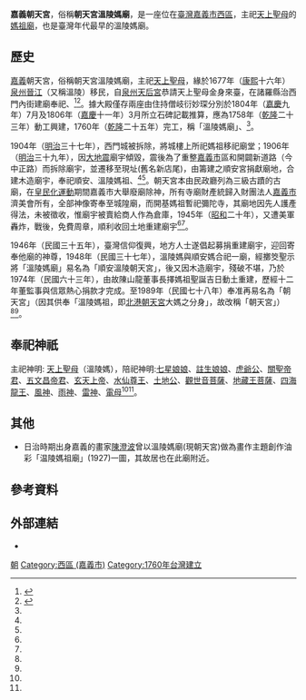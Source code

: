 {{東亞廟宇
| name = 嘉義朝天宮
| img =
| img_capt = 
| image_width = 270px
| location = {{ROC-TWN}}<br/>[[嘉義市|嘉義市]][[西區_(嘉義市)|西區]]延平街276號
| god =天上聖母（溫陵媽）
| type = 
| struct = 
| open_year = 1760年（[[乾隆帝|清高宗]][[乾隆|乾隆]]25年）肇建
| cere_date = 農曆3月23日（媽祖聖誕）
|}}

'''嘉義朝天宮'''，俗稱'''朝天宮溫陵媽廟'''，是一座位在[[台灣|臺灣]][[嘉義市|嘉義市]][[西區_(嘉義市)|西區]]，主祀[[天上聖母|天上聖母]]的[[媽祖廟|媽祖廟]]，也是臺灣年代最早的溫陵媽廟。

== 歷史 ==
[[嘉義市|嘉義]]朝天宮，俗稱朝天宮溫陵媽廟，主祀[[天上聖母|天上聖母]]，緣於1677年（[[康熙|康熙]]十六年）[[泉州|泉州]][[晉江|晉江]]（又稱溫陵）移民，自[[泉州天后宮|泉州天后宮]]恭請天上聖母金身來臺，在諸羅縣治西門內街建廟奉祀{{R|嘉義市志宗教禮俗志|page1=58}}、<ref name="嘉義朝天宮文化資源">{{cite web | language = zh-tw | url = http://crgis.rchss.sinica.edu.tw/temples/ChiayiCity/west/2002058-ZTG | title = 嘉義朝天宮-文化資源地理資訊系統 | publisher = 中央研究院人社中心地理資訊科學研究專題中心 | date = 2012-11-03 | accessdate = 2020-11-21 | archiveurl = https://web.archive.org/web/20200926015819/http://crgis.rchss.sinica.edu.tw/temples/ChiayiCity/west/2002058-ZTG | archivedate = 2020-09-26 | deadurl = no }}</ref><ref name="朝天宮廟介紹">{{cite web |title=嘉義朝天宮宮廟介紹 |url=http://www.lesson.com.tw/taiwanmazu/mem_list/mem_list_main.asp?mem_list_no=35 |website=台灣媽祖聯名會 |accessdate=2020-12-13 |language=zh-hant}}</ref>。據大殿僅存兩座由住持僧岐衍妙琛分別於1804年（[[嘉慶|嘉慶]]九年）7月及1806年（[[嘉慶|嘉慶]]十一年）3月所立石碑記載推算，應為1758年（[[乾隆|乾隆]]二十三年）動工興建，1760年（[[乾隆|乾隆]]二十五年）完工，稱「溫陵媽廟」{{R|嘉義市志宗教禮俗志|page1=58}}、<ref name="嘉義朝天宮文化資源"/>。

1904年（[[明治|明治]]三十七年），西門城被拆除，將城樓上所祀媽祖移祀廟堂；1906年（[[明治|明治]]三十九年），因[[1906年梅山地震|大地震]]廟宇傾毀，震後為了重整[[嘉義市|嘉義市]]區和開闢新道路（今中正路）而拆除廟宇，並遷移至現址(舊名新店尾)，由籌建之順安宮捐獻廟地，合建木造廟宇，奉祀順安、溫陵媽祖{{R|嘉義市志宗教禮俗志|page1=58}}、<ref name="嘉義朝天宮文化資源"/><ref name="朝天宮廟介紹" />。朝天宮本由民政廳列為三級古蹟的古廟，在[[皇民化運動|皇民化運動]]期間嘉義市大舉廢廟除神，所有寺廟財產統歸入財團法人[[嘉義市|嘉義市]]濟美會所有，全部神像寄奉至城隍廟，而開基媽祖暫祀彌陀寺，其廟地因先人護產得法，未被徵收，惟廟宇被賣給商人作為倉庫，1945年（[[昭和|昭和]]二十年），又遭美軍轟炸，戰後，免費周章，順利收回土地重建廟宇<ref name="嘉義朝天宮文化資源"/><ref name="朝天宮廟介紹" />。

1946年（民國三十五年），臺灣信仰復興，地方人士遂倡起募捐重建廟宇，迎回寄奉他廟的神尊，1948年（民國三十七年），溫陵媽與順安媽合祀一廟，經擲筊聖示將「溫陵媽廟」易名為「順安溫陵朝天宮」，後又因木造廟宇，殘破不堪，乃於1974年（民國六十三年），由故陳山龍董事長擇媽祖聖誕吉日動土重建，歷經十二年董監事與信眾熱心捐款才完成。至1989年（民國七十八年）奉准再易名為「朝天宮」（因其供奉「溫陵媽祖，即[[北港朝天宮|北港朝天宮]]大媽之分身」，故改稱「朝天宮」{{R|嘉義市志宗教禮俗志|page1=58}}）<ref name="嘉義朝天宮文化資源"/><ref name="朝天宮廟介紹"/>。

== 奉祀神祇 ==
主祀神明: [[天上聖母|天上聖母]]（溫陵媽），陪祀神明:[[七星娘娘|七星娘娘]]、[[註生娘娘|註生娘娘]]、[[虎爺|虎爺公]]、[[關聖帝君|關聖帝君]]、[[五文昌|五文昌帝君]]、[[玄天上帝|玄天上帝]]、[[水仙尊王|水仙尊王]]、[[土地公|土地公]]、[[觀世音菩薩|觀世音菩薩]]、[[地藏王菩薩|地藏王菩薩]]、[[四海龍王|四海龍王]]、[[飛廉|風神]]、[[雨神|雨神]]、[[雷公|雷神]]、[[電母|電母]]<ref name="嘉義朝天宮文化資源"/><ref name="朝天宮廟介紹"/>。

==其他==
*日治時期出身嘉義的畫家[[陳澄波|陳澄波]]曾以溫陵媽廟(現朝天宮)做為畫作主題創作油彩「温陵媽祖廟」(1927)一圖，其故居也在此廟附近。

== 參考資料 ==
<div class="references-small">
{{reflist|1|refs=<!--
請依來源形式編排，方便後來編者copy Cite模板 --><!--
論文 -->
<ref name="嘉義市志宗教禮俗志">{{Cite book|editor=顏尚文|title=《嘉義市志·卷十·宗教禮俗志》|publisher=嘉義市政府|language=zh-tw|isbn=9570188065|location=嘉義市|date=2002年11月}}</ref>

}}
</div>

== 外部連結 ==
* {{Facebook|ChiayiChaotien|嘉義朝天宮}}

[[Category:嘉義市媽祖廟|朝]]
[[Category:西區_(嘉義市)|Category:西區 (嘉義市)]]
[[Category:1760年台灣建立|Category:1760年台灣建立]]